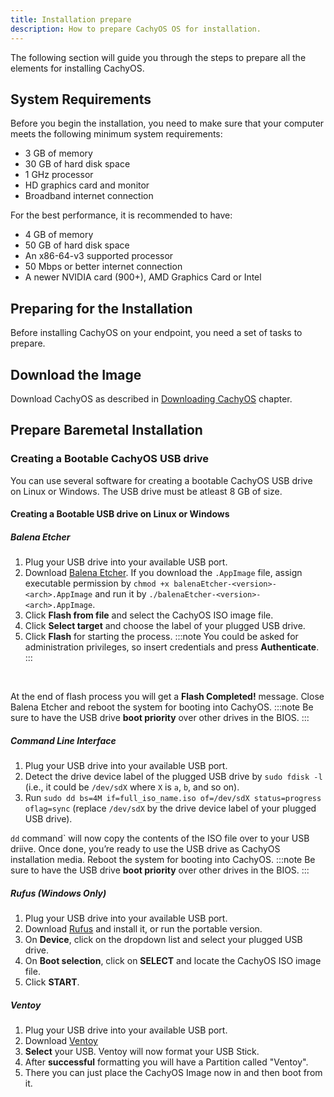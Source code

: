 ```yaml
---
title: Installation prepare
description: How to prepare CachyOS OS for installation.
---
```



The following section will guide you through the steps to prepare all the elements for installing CachyOS.

## System Requirements

Before you begin the installation, you need to make sure that your computer meets the following minimum system requirements:

*   3 GB of memory
*   30 GB of hard disk space
*   1 GHz processor
*   HD graphics card and monitor
*   Broadband internet connection

For the best performance, it is recommended to have:

*   4 GB of memory
*   50 GB of hard disk space
*   An x86-64-v3 supported processor
*   50 Mbps or better internet connection
*   A newer NVIDIA card (900+), AMD Graphics Card or Intel


## Preparing for the Installation

Before installing CachyOS on your endpoint, you need a set of tasks to prepare.

## Download the Image

Download CachyOS as described in [Downloading CachyOS](/cachyos_basic/download/) chapter.

## Prepare Baremetal Installation

### Creating a Bootable CachyOS USB drive

You can use several software for creating a bootable CachyOS USB drive on Linux or Windows. The USB drive must be atleast 8 GB of size.

#### Creating a Bootable USB drive on Linux or Windows

##### Balena Etcher

1. Plug your USB drive into your available USB port.
2. Download [Balena Etcher](https://etcher.balena.io/). If you download the `.AppImage` file, assign executable permission by `chmod +x balenaEtcher-<version>-<arch>.AppImage` and run it by `./balenaEtcher-<version>-<arch>.AppImage`.
3. Click **Flash from file** and select the CachyOS ISO image file.
4. Click **Select target** and choose the label of your plugged USB drive.
5. Click **Flash** for starting the process. 
   :::note
   You could be asked for administration privileges, so insert credentials and press **Authenticate**.
   :::

<br />
<ImageComponent imgsrc={import('~/assets/images/etcher.png')} />

At the end of flash process you will get a **Flash Completed!** message. Close Balena Etcher and reboot the system for booting into CachyOS.
:::note
Be sure to have the USB drive **boot priority** over other drives in the BIOS.
:::

##### Command Line Interface

1. Plug your USB drive into your available USB port.
2. Detect the drive device label of the plugged USB drive by `sudo fdisk -l` (i.e., it could be `/dev/sdX` where `X` is `a`, `b`, and so on).
3. Run `sudo dd bs=4M if=full_iso_name.iso of=/dev/sdX status=progress oflag=sync` (replace `/dev/sdX` by the drive device label of your plugged USB drive).

`dd` command` will now copy the contents of the ISO file over to your USB driive. Once done, you’re ready to use the USB drive as CachyOS installation media. Reboot the system for booting into CachyOS.
:::note
Be sure to have the USB drive **boot priority** over other drives in the BIOS.
:::

##### Rufus (Windows Only)

1. Plug your USB drive into your available USB port.
2. Download [Rufus](https://rufus.ie/) and install it, or run the portable version.
3. On **Device**, click on the dropdown list and select your plugged USB drive.
4. On **Boot selection**, click on **SELECT** and locate the CachyOS ISO image file.
5. Click **START**.

##### Ventoy

1. Plug your USB drive into your available USB port.
2. Download [Ventoy](https://www.ventoy.net/en/download.html)
3. **Select** your USB. Ventoy will now format your USB Stick.
4. After **successful** formatting you will have a Partition called "Ventoy".
5. There you can just place the CachyOS Image now in and then boot from it.